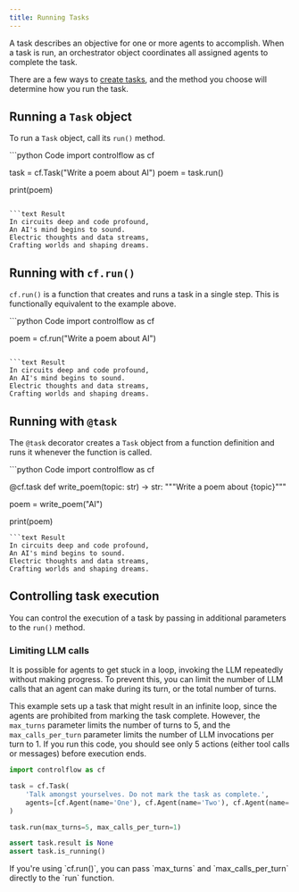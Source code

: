 ```yaml
---
title: Running Tasks
---
```


A task describes an objective for one or more agents to accomplish. When a task is run, an orchestrator object coordinates all assigned agents to complete the task. 

There are a few ways to [create tasks](/concepts/tasks/creating-tasks), and the method you choose will determine how you run the task.

## Running a `Task` object

To run a `Task` object, call its `run()` method.

<CodeGroup>
```python Code
import controlflow as cf

task = cf.Task("Write a poem about AI")
poem = task.run()

print(poem)
```

```text Result
In circuits deep and code profound,
An AI's mind begins to sound.
Electric thoughts and data streams,
Crafting worlds and shaping dreams.
```
</CodeGroup>


## Running with `cf.run()`

`cf.run()` is a function that creates and runs a task in a single step. This is functionally equivalent to the example above.

<CodeGroup>
```python Code
import controlflow as cf

poem = cf.run("Write a poem about AI")
```

```text Result
In circuits deep and code profound,
An AI's mind begins to sound.
Electric thoughts and data streams,
Crafting worlds and shaping dreams.
```
</CodeGroup>

## Running with `@task`

The `@task` decorator creates a `Task` object from a function definition and runs it whenever the function is called.

<CodeGroup>
```python Code
import controlflow as cf

@cf.task
def write_poem(topic: str) -> str:
    """Write a poem about {topic}"""

poem = write_poem("AI")

print(poem)
```
```text Result
In circuits deep and code profound,
An AI's mind begins to sound.
Electric thoughts and data streams,
Crafting worlds and shaping dreams.
```
</CodeGroup>

## Controlling task execution

You can control the execution of a task by passing in additional parameters to the `run()` method.

### Limiting LLM calls
It is possible for agents to get stuck in a loop, invoking the LLM repeatedly without making progress. To prevent this, you can limit the number of LLM calls that an agent can make during its turn, or the total number of turns.

This example sets up a task that might result in an infinite loop, since the agents are prohibited from marking the task complete. However, the `max_turns` parameter limits the number of turns to 5, and the `max_calls_per_turn` parameter limits the number of LLM invocations per turn to 1. If you run this code, you should see only 5 actions (either tool calls or messages) before execution ends.

```python 
import controlflow as cf

task = cf.Task(
    'Talk amongst yourselves. Do not mark the task as complete.', 
    agents=[cf.Agent(name='One'), cf.Agent(name='Two'), cf.Agent(name='Three')],
)

task.run(max_turns=5, max_calls_per_turn=1)

assert task.result is None
assert task.is_running()
```

<Tip>
If you're using `cf.run()`, you can pass `max_turns` and `max_calls_per_turn` directly to the `run` function.
</Tip>